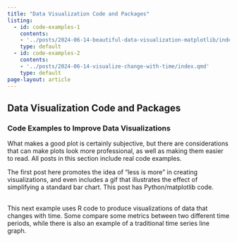 ```yaml
---
title: "Data Visualization Code and Packages"
listing:
  - id: code-examples-1
    contents:
    - '../posts/2024-06-14-beautiful-data-visualization-matplotlib/index.qmd'
    type: default
  - id: code-examples-2
    contents:
    - '../posts/2024-06-14-visualize-change-with-time/index.qmd'
    type: default
page-layout: article
---
```


## Data Visualization Code and Packages

### Code Examples to Improve Data Visualizations

What makes a good plot is certainly subjective, but there are considerations
that can make plots look more professional, as well as making them easier to
read. All posts in this section include real code examples.

The first post here promotes the idea of "less is more" in creating
visualizations, and even includes a gif that illustrates the effect of
simplifying a standard bar chart. This post has Python/matplotlib code.
<br>
<br>

:::{#code-examples-1}
:::

This next example uses R code to produce visualizations of data that changes
with time. Some compare some metrics between two different time periods, while
there is also an example of a traditional time series line graph.
<br>
<br>

:::{#code-examples-2}
:::

